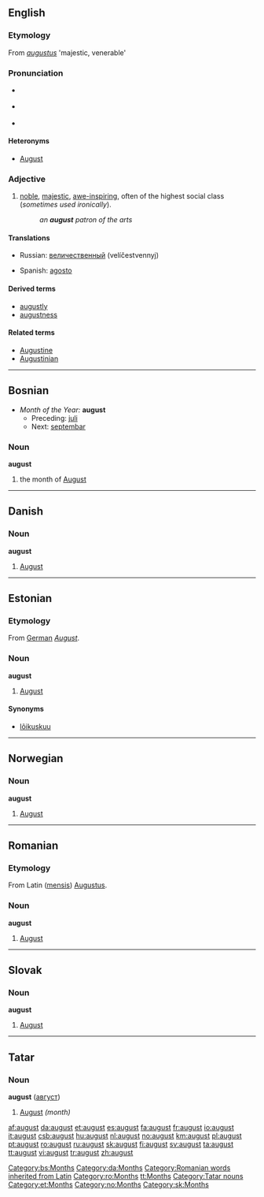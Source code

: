 {{see|August}}
==English==
===Etymology===
From {{L.}} ''[[augustus]]'' 'majestic, venerable'

===Pronunciation===
*{{italbrac|[[RP]]}} {{IPA|/ɔːˈgʌst/}}
*{{italbrac|US}} {{IPA|/ɔːˈgʌst/ or /ɑːˈgʌst/}}
*{{audio|en-us-august.ogg|Audio (US)}}

====Heteronyms====
* [[August]]

===Adjective===
{{en-adj}}

# [[noble]], [[majestic]], [[awe-inspiring]], often of the highest social class (''sometimes used ironically'').
#: ''an '''august''' patron of the arts''

====Translations====
{{top}}
*Russian: [[величественный]] (velíčestvennyj)
{{mid}}
*Spanish: [[agosto]]
{{bottom}}

====Derived terms====
*[[augustly]]
*[[augustness]]

====Related terms====
*[[Augustine]]
*[[Augustinian]]

----

==Bosnian==
*''Month of the Year:'' '''august'''
**Preceding: [[juli]]
**Next: [[septembar]]
===Noun===
'''august''' {{m}}

#the month of [[August]]

[[Category:bs:Months]]

----

==Danish==

===Noun===
'''august'''

#[[August]] 

[[Category:da:Months]]

----

==Estonian==
===Etymology===
From [[German]] ''[[August]]''.
===Noun===
'''august'''

#[[August]] {{et-month}}

====Synonyms====
*[[lõikuskuu]]

----

==Norwegian==

===Noun===
'''august'''

# [[August]]

----

==Romanian==

===Etymology===
From Latin ([[mensis]]) [[Augustus#Latin|Augustus]].

===Noun===
'''august''' {{m}}

# [[August]]

[[Category:Romanian words inherited from Latin]]
[[Category:ro:Months]]

----

==Slovak==

===Noun===
'''august''' {{m}}

# [[August]]

----

==Tatar==

===Noun===
'''august''' ([[август]])
#[[August]] ''(month)''


[[Category:tt:Months|tt:Months]]
[[Category:Tatar nouns]]


[[Category:et:Months]]
[[Category:no:Months]]
[[Category:sk:Months]]




[[af:august]]
[[da:august]]
[[et:august]]
[[es:august]]
[[fa:august]]
[[fr:august]]
[[io:august]]
[[it:august]]
[[csb:august]]
[[hu:august]]
[[nl:august]]
[[no:august]]
[[km:august]]
[[pl:august]]
[[pt:august]]
[[ro:august]]
[[ru:august]]
[[sk:august]]
[[fi:august]]
[[sv:august]]
[[ta:august]]
[[tt:august]]
[[vi:august]]
[[tr:august]]
[[zh:august]]